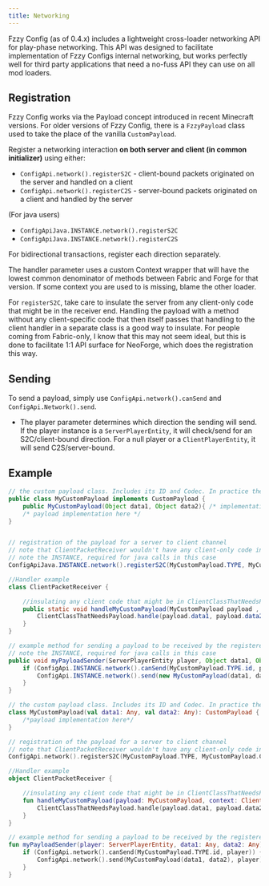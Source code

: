 ```yaml
---
title: Networking
---
```


Fzzy Config (as of 0.4.x) includes a lightweight cross-loader networking API for play-phase networking. This API was designed to facilitate implementation of Fzzy Configs internal networking, but works perfectly well for third party applications that need a no-fuss API they can use on all mod loaders.

## Registration
Fzzy Config works via the Payload concept introduced in recent Minecraft versions. For older versions of Fzzy Config, there is a `FzzyPayload` class used to take the place of the vanilla `CustomPayload`.

Register a networking interaction **on both server and client (in common initializer)** using either:
* `ConfigApi.network().registerS2C` - client-bound packets originated on the server and handled on a client
* `ConfigApi.network().registerC2S` - server-bound packets originated on a client and handled by the server

(For java users)
* `ConfigApiJava.INSTANCE.network().registerS2C`
* `ConfigApiJava.INSTANCE.network().registerC2S`

<Callout variant="info">
For bidirectional transactions, register each direction separately.
</Callout>

The handler parameter uses a custom Context wrapper that will have the lowest common denominator of methods between Fabric and Forge for that version. If some context you are used to is missing, blame the other loader.

<Callout variant="warning">
For <code>registerS2C</code>, take care to insulate the server from any client-only code that might be in the receiver end. Handling the payload with a method without any client-specific code that then itself passes that handling to the client handler in a separate class is a good way to insulate. For people coming from Fabric-only, I know that this may not seem ideal, but this is done to facilitate 1:1 API surface for NeoForge, which does the registration this way.
</Callout>

## Sending
To send a payload, simply use `ConfigApi.network().canSend` and `ConfigApi.Network().send`.
* The player parameter determines which direction the sending will send. If the player instance is a `ServerPlayerEntity`, it will check/send for an S2C/client-bound direction. For a null player or a `ClientPlayerEntity`, it will send C2S/server-bound.

## Example

<CodeTabs>

```java !!tabs Java
// the custom payload class. Includes its ID and Codec. In practice the data won't be "Object"; just for illustration.
public class MyCustomPayload implements CustomPayload {
    public MyCustomPayload(Object data1, Object data2){ /* implementation */ }
    /* payload implementation here */
}


// registration of the payload for a server to client channel
// note that ClientPacketReceiver wouldn't have any client-only code in it. It's a go-between that would insulate the client code to another class during 
// note the INSTANCE, required for java calls in this case
ConfigApiJava.INSTANCE.network().registerS2C(MyCustomPayload.TYPE, MyCustomPayload.CODEC, ClientPacketReceiver::handleMyCustomPayload);

//Handler example
class ClientPacketReceiver {

    //insulating any client code that might be in ClientClassThatNeedsPayload
    public static void handleMyCustomPayload(MyCustomPayload payload , ClientPlayNetworkContext context) {
        ClientClassThatNeedsPayload.handle(payload.data1, payload.data2, context);
    }
}

// example method for sending a payload to be received by the registered handler.
// note the INSTANCE, required for java calls in this case
public void myPayloadSender(ServerPlayerEntity player, Object data1, Object data2) {
    if (ConfigApi.INSTANCE.network().canSend(MyCustomPayload.TYPE.id, player)) {
        ConfigApi.INSTANCE.network().send(new MyCustomPayload(data1, data2), player);
    }
}
```

```kotlin !!tabs Kotlin
// the custom payload class. Includes its ID and Codec. In practice the data won't be "Any"; just for illustration.
class MyCustomPayload(val data1: Any, val data2: Any): CustomPayload {
    /*payload implementation here*/
}

// registration of the payload for a server to client channel
// note that ClientPacketReceiver wouldn't have any client-only code in it. It's a go-between that would insulate the client code to another class during classloading
ConfigApi.network().registerS2C(MyCustomPayload.TYPE, MyCustomPayload.CODEC, ClientPacketReceiver::handleMyCustomPayload)

//Handler example
object ClientPacketReceiver {

    //insulating any client code that might be in ClientClassThatNeedsPayload
    fun handleMyCustomPayload(payload: MyCustomPayload, context: ClientPlayNetworkContext) {
        ClientClassThatNeedsPayload.handle(payload.data1, payload.data2, context)
    }
}

// example method for sending a payload to be received by the registered handler.
fun myPayloadSender(player: ServerPlayerEntity, data1: Any, data2: Any) {
    if (ConfigApi.network().canSend(MyCustomPayload.TYPE.id, player)) {
        ConfigApi.network().send(MyCustomPayload(data1, data2), player)
    }
}
```

</CodeTabs>